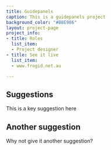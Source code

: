 ```yaml
---
title: Guidepanels
caption: This is a guidepanels project
background_color: "#B8E986"
layout: project-page
project_info:
- title: Roles
  list_item:
  - Project designer
- title: See it live
  list_item:
  - www.frogid.net.au

---
```

## Suggestions

This is a key suggestion here

## Another suggestion

Why not give it another suggestion?